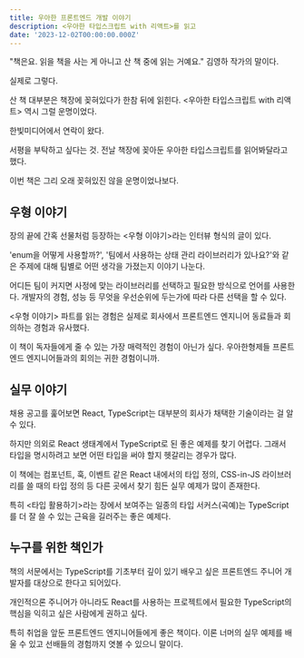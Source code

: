 ```yaml
---
title: 우아한 프론트엔드 개발 이야기
description: <우아한 타입스크립트 with 리액트>를 읽고
date: '2023-12-02T00:00:00.000Z'
---
```


"책은요. 읽을 책을 사는 게 아니고 산 책 중에 읽는 거예요." 김영하 작가의 말이다.

실제로 그렇다.

산 책 대부분은 책장에 꽂혀있다가 한참 뒤에 읽힌다. \<우아한 타입스크립트 with 리액트\> 역시 그럴 운명이었다.

한빛미디어에서 연락이 왔다.

서평을 부탁하고 싶다는 것. 전날 책장에 꽂아둔 우아한 타입스크립트를 읽어봐달라고 했다.

이번 책은 그리 오래 꽂혀있진 않을 운명이었나보다.

## 우형 이야기

장의 끝에 간혹 선물처럼 등장하는 \<우형 이야기\>라는 인터뷰 형식의 글이 있다.

'enum을 어떻게 사용할까?', '팀에서 사용하는 상태 관리 라이브러리가 있나요?'와 같은 주제에 대해 팀별로 어떤 생각을 가졌는지 이야기 나눈다.

어디든 팀이 커지면 사정에 맞는 라이브러리를 선택하고 필요한 방식으로 언어를 사용한다. 개발자의 경험, 성능 등 무엇을 우선순위에 두는가에 따라 다른 선택을 할 수 있다.

\<우형 이야기\> 파트를 읽는 경험은 실제로 회사에서 프론트엔드 엔지니어 동료들과 회의하는 경험과 유사했다.

이 책이 독자들에게 줄 수 있는 가장 매력적인 경험이 아닌가 싶다. 우아한형제들 프론트엔드 엔지니어들과의 회의는 귀한 경험이니까.

## 실무 이야기

채용 공고를 훑어보면 React, TypeScript는 대부분의 회사가 채택한 기술이라는 걸 알 수 있다.

하지만 의외로 React 생태계에서 TypeScript로 된 좋은 예제를 찾기 어렵다. 그래서 타입을 명시하려고 보면 어떤 타입을 써야 할지 헷갈리는 경우가 많다.

이 책에는 컴포넌트, 훅, 이벤트 같은 React 내에서의 타입 정의, CSS-in-JS 라이브러리를 쓸 때의 타입 정의 등 다른 곳에서 찾기 힘든 실무 예제가 많이 존재한다.

특히 \<타입 활용하기\>라는 장에서 보여주는 일종의 타입 서커스(곡예)는 TypeScript를 더 잘 쓸 수 있는 근육을 길러주는 좋은 예제다.

## 누구를 위한 책인가

책의 서문에서는 TypeScript를 기초부터 깊이 있기 배우고 싶은 프론트엔드 주니어 개발자를 대상으로 한다고 되어있다.

개인적으론 주니어가 아니라도 React를 사용하는 프로젝트에서 필요한 TypeScript의 핵심을 익히고 싶은 사람에게 권하고 싶다.

특히 취업을 앞둔 프론트엔드 엔지니어들에게 좋은 책이다. 이론 너머의 실무 예제를 배울 수 있고 선배들의 경험까지 엿볼 수 있으니 말이다.
